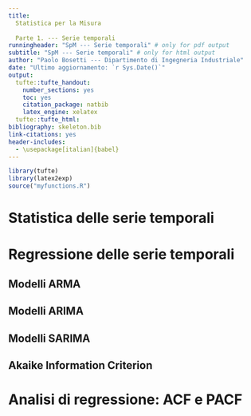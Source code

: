 ```yaml
---
title:
  Statistica per la Misura
  
  Parte 1. --- Serie temporali
runningheader: "SpM --- Serie temporali" # only for pdf output
subtitle: "SpM --- Serie temporali" # only for html output
author: "Paolo Bosetti --- Dipartimento di Ingegneria Industriale"
date: "Ultimo aggiornamento: `r Sys.Date()`"
output:
  tufte::tufte_handout:
    number_sections: yes
    toc: yes
    citation_package: natbib
    latex_engine: xelatex
  tufte::tufte_html:
bibliography: skeleton.bib
link-citations: yes
header-includes:
  - \usepackage[italian]{babel}
---
```


```r
library(tufte)
library(latex2exp)
source("myfunctions.R")
```

# Statistica delle serie temporali

# Regressione delle serie temporali

## Modelli ARMA

## Modelli ARIMA

## Modelli SARIMA

## Akaike Information Criterion

# Analisi di regressione: ACF e PACF